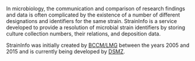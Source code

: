 
In microbiology, the communication and comparison of research
findings and data is often complicated by the existence of a
number of different designations and identifiers for the same strain.
StrainInfo is a service developed to provide a resolution of microbial
strain identifiers by storing culture collection numbers, their relations,
and deposition data.

StrainInfo was initially created by <a target="_blank" href={BCCM_LMG}>BCCM/LMG</a>
between the years 2005 and 2015 and is currently being developed by <a target="_blank" href={DSMZ}>DSMZ</a>.

